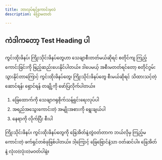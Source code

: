 ```yaml
---
title: ဘာလုပ်ရင်ကောင်းမလဲ
description: ပြောမတတ်

---
```

## ကဲဒါကတော့ Test Heading ပါ

ကွင်းထိုးဖိနပ်၊ ကြိုးသိုင်းဖိနပ်တွေဟာ သေချာစီးတတ်မယ်ဆိုရင် စတိုင်ကျ ကြည့်ကောင်းခြင်းကို ဖြည့်ဆည်းပေးနိုင်ပါတယ်။ ဒါပေမယ့် အစီးမတတ်ရင်တော့ စတိုင်ဂွမ်းသွားနိုင်တာကြောင့် ကွင်းထိုးဖိနပ်တွေ၊ ကြိုးသိုင်းဖိနပ်တွေ စီးမယ်ဆိုရင် သိထားသင့်တဲ့ ဆောင်ရန်၊ ရှောင်ရန် တချို့ကို ဖော်ပြလိုက်ပါတယ်။

1. ခြေထောက်ကို သေချာဂရုစိုက်သန့်ရှင်းရေးလုပ်ပါ
2. အရည်အသွေးကောင်းတဲ့ အမျိုးအစားကို ရွေးချယ်ပါ
3. နေရာကို လိုက်ပြီး စီးပါ

ကြိုးသိုင်းဖိနပ်၊ ကွင်းထိုးဖိနပ်တွေကို ခြေအိတ်နဲ့တွဲဝတ်တာက ဘယ်လိုမှ ကြည့်မကောင်းတဲ့ ဖက်ရှင်တစ်ခုဖြစ်ပါတယ်။ ဒါ့ကြောင့် ခြေဗြောင်နဲ့သာ ဝတ်ဆင်ပါ။ ခြေအိတ်နဲ့ လုံးဝ(လုံးဝ)မဝတ်ပါနဲ့။